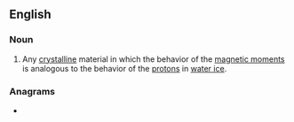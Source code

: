 ==English==

===Noun===
{{wikipedia}}
{{en-noun}}

# {{lb|en|physics}} Any [[crystalline]] material in which the behavior of the [[magnetic moment]]s is analogous to the behavior of the [[proton]]s in [[water ice]].

===Anagrams===
* {{anagrams|en|a=ceiinps|piscine}}